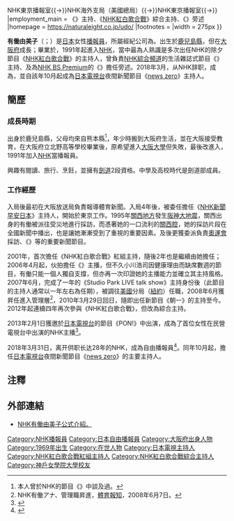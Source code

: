 {{Infobox announcer
|name                = 有働 由美子
|image               = 
|original_text       = {{lang|ja|有働 由美子}}
|original_spelling   = {{lang|ja|うどう ゆみこ}}
|sex                 = 女
|abbreviated_name    = 烏冬（{{lang|ja|うどん}}）
|born                = {{Birth date and age|1969|3|22}}
|dead                = 
|locality            = {{JPN}}[[鹿兒島縣|鹿兒島縣]]
|education           = {{link-ja|神戶女學院大學|神戸女学院大学}}文學部綜合文化學科
|employment_histary  = NHK大阪放送局{{→}}NHK東京播報室{{→}}NHK海外支局（美國總局）{{→}}NHK東京播報室{{→}}{{link-ja|自由播報員|フリーアナウンサー}}
|employment_main     = 《{{link-ja|朝一|あさイチ}}》主持、《[[NHK紅白歌合戰|NHK紅白歌合戰]]》綜合主持、《{{link-ja|世界最美的瞬間|世界で一番美しい瞬間}}》旁述
|homepage            = https://naturaleight.co.jp/udo/
|footnotes           =
|width               = 275px
}}

'''有働由美子'''（{{jpn|j=有働 由美子|kn=うどう ゆみこ|rm=Udō Yumiko|f=y}}；{{bd|1969年|3月22|||catIdx=Udō Yumiko}}）是[[日本|日本]]女性[[播報員|播報員]]，所屬經紀公司為{{link-ja|NATURAL EIGHT|ナチュラルエイト}}。出生於[[鹿兒島縣|鹿兒島縣]]，但在[[大阪府|大阪府]]成長；畢業於{{link-ja|神戶女學院大學|神戸女学院大学}}，1991年起進入[[日本广播协会|NHK]]，當中最為人熟識是多次出任NHK的除夕節目《[[NHK紅白歌合戰|NHK紅白歌合戰]]》的主持人，曾負責[[NHK綜合頻道|NHK綜合頻道]]的生活雜誌式節目《{{link-ja|朝一|あさイチ}}》主持、及為[[NHK_BS_Premium|NHK BS Premium]]的《{{link-ja|世界最美的瞬間|世界で一番美しい瞬間}}》擔任旁述。2018年3月，从NHK辞职，成為{{link-ja|自由播報員|フリーアナウンサー}}，並自該年10月起成為[[日本電視台|日本電視台]]夜間新聞節目《[[news_zero|news zero]]》主持人。

==簡歷==
===成長時期===
出身於鹿兒島縣，父母均來自熊本縣<ref>本人曾於NHK的節目《{{link-ja|Studio Park LIVE talk show|スタジオパークからこんにちは}}》中談及過。</ref>，年少時搬到大阪府生活，並在大阪接受教育，在大阪府立北野高等學校畢業後，原希望進入[[大阪大學|大阪大學]]但失敗，最後改進入{{link-ja|神戶女學院大學|神戸女学院大学}}，1991年加入[[日本广播协会|NHK]]當播報員。

興趣有閱讀、旅行、烹飪，並擁有[[劍道|劍道]]2段資格。中學及高校時代是劍道部成員。

===工作經歷===
入局後最初在大阪放送局負責報導體育新聞。入局4年後，被委任擔任《[[NHK新聞_早安日本|NHK新聞 早安日本]]》主持人，開始於東京工作。1995年[[近畿地方|關西地方]]發生[[阪神大地震|阪神大地震]]，關西出身的有働被派往受災地進行採訪，而憑著她的一口流利的[[關西腔|關西腔]]，她的採訪片段在全國新聞中播出，也是讓她漸漸受到了重視的重要因素。及後更獲委派負責[[奧運會|奧運會]]採訪、《{{link-ja|NHK10點新聞|NHKニュース10}}》等的重要新聞節目。

2001年，首次擔任《NHK紅白歌合戰》紅組主持，隨後2年也是繼續由她擔任；2006年4月起，伙拍{{link-ja|小川浩司|小川浩司}}擔任《{{link-ja|Studio Park LIVE talk show|スタジオパークからこんにちは}}》主播，但不久小川浩司因健康理由而缺席數週的節目，有働只能一個人獨自支撐，但亦再一次印證她的主播能力並確立其主持風格。2007年6月，完成了一年的《Studio Park LIVE talk show》主持身份後（此節目的主持人通常以一年左右為任期），被調往[[美國|美國]]分局（[[紐約|紐約]]）任職，2008年6月獲昇任進入管理層<ref>NHK有働アナ、管理職昇進，[[體育報知|體育報知]]，2008年6月7日。</ref>，2010年3月29日回日，隨即出任新節目《朝一》的主持至今。2012年起連續四年再次參與《NHK紅白歌合戰》，但改為綜合主持。

2013年2月1日獲邀於[[日本電視台|日本電視台]]的節目《PON!》中出演，成為了首位女性在民營電視台中出演的NHK主播<ref>{{Cite web|date=2013-02-01|url=http://www.daily.co.jp/newsflash/gossip/2013/02/01/0005710737.shtml|title=ＮＨＫ有働アナ、日テレで民放初出演|publisher=デイリースポーツ|accessdate=2013-02-02|archive-date=2018-10-15|archive-url=https://web.archive.org/web/20181015042006/https://www.daily.co.jp/newsflash/gossip/2013/02/01/0005710737.shtml|dead-url=no}}</ref>。

2018年3月31日，离开供职长达28年的NHK，成為自由播報員<ref>{{cite web|url=https://mainichi.jp/articles/20180404/spn/00m/200/004000c|title=有働由美子さん電撃退局　屈指の実力人気アナ、今後はジャーナリストの道へ|publisher=每日新闻|access-date=2018-04-04|archive-url=https://web.archive.org/web/20180404062633/https://mainichi.jp/articles/20180404/spn/00m/200/004000c|archive-date=2018-04-04|dead-url=yes}}</ref>。同年10月起，擔任[[日本電視台|日本電視台]]夜間新聞節目《[[news_zero|news zero]]》的主要主持人。

==注釋==
{{reflist}}

== 外部連結 ==
* [http://cgi2.nhk.or.jp/a-room/search/detail.cgi?id=89 NHK有働由美子公式介紹。] {{Wayback|url=http://cgi2.nhk.or.jp/a-room/search/detail.cgi?id=89 |date=20100806181002 }}{{ja}}
 
{{NHK紅白歌合戰紅組白組主持人}}
{{NHK紅白歌合戰綜合主持人}}
{{Authority control}}

{{DEFAULTSORT:Udo Yumiko}}
[[Category:NHK播報員|Category:NHK播報員]]
[[Category:日本自由播報員|Category:日本自由播報員]]
[[Category:大阪府出身人物|Category:大阪府出身人物]]
[[Category:1969年出生|Category:1969年出生]]
[[Category:在世人物|Category:在世人物]]
[[Category:日本電視主持人|Category:日本電視主持人]]
[[Category:NHK紅白歌合戰紅組主持人|Category:NHK紅白歌合戰紅組主持人]]
[[Category:NHK紅白歌合戰綜合主持人|Category:NHK紅白歌合戰綜合主持人]]
[[Category:神戶女學院大學校友|Category:神戶女學院大學校友]]